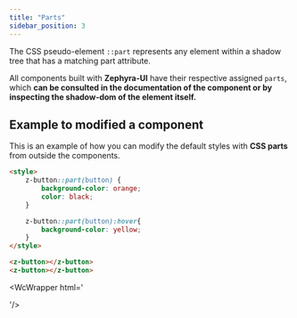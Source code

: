```yaml
---
title: "Parts"
sidebar_position: 3
---
```



The CSS pseudo-element `::part` represents any element within a shadow tree that has a matching part attribute.

All components built with **Zephyra-UI** have their respective assigned `parts`, which **can be consulted in the documentation of the component or by inspecting the shadow-dom of the element itself.**

## Example to modified a component 

This is an example of how you can modify the default styles with **CSS parts** from outside the components.
```html
<style>
    z-button::part(button) {
        background-color: orange;
        color: black;
    }

    z-button::part(button):hover{
        background-color: yellow;
    }
</style>

<z-button></z-button>
<z-button></z-button>
```

<WcWrapper html='<style>
    z-button::part(button) {
        background-color: orange;
        color: black;
    }

    z-button::part(button):hover{
        background-color: yellow;
    }

</style>

<z-button></z-button>
<z-button></z-button>'/>

